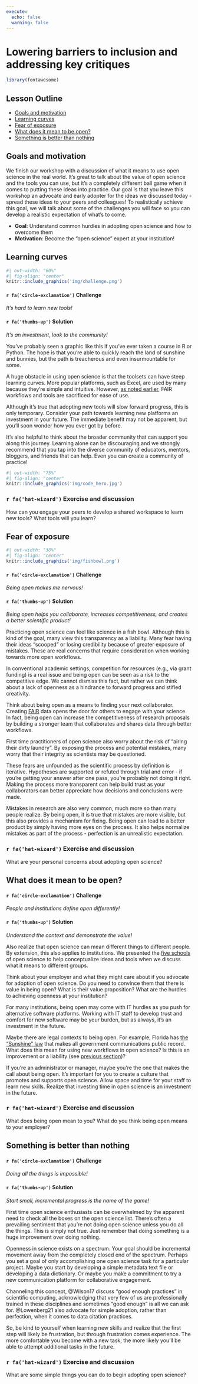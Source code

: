 ```yaml
---
execute: 
  echo: false
  warning: false
---
```


# Lowering barriers to inclusion and addressing key critiques {#implement}

```r
library(fontawesome)
```

## Lesson Outline

* [Goals and motivation]
* [Learning curves]
* [Fear of exposure]
* [What does it mean to be open?]
* [Something is better than nothing]

## Goals and motivation

We finish our workshop with a discussion of what it means to use open science in the real world. It's great to talk about the value of open science and the tools you can use, but it's a completely different ball game when it comes to putting these ideas into practice.  Our goal is that you leave this workshop an advocate and early adopter for the ideas we discussed today - spread these ideas to your peers and colleagues!  To realistically achieve this goal, we will talk about some of the challenges you will face so you can develop a realistic expectation of what's to come.

* __Goal__: Understand common hurdles in adopting open science and how to overcome them  
* __Motivation__: Become the "open science" expert at your institution!

## Learning curves

```r
#| out-width: "60%"
#| fig-align: "center"
knitr::include_graphics('img/challenge.png')
```

<h4>`r fa('circle-exclamation')` Challenge</h4> 

*It's hard to learn new tools!*

<h4>`r fa('thumbs-up')` Solution</h4> 

*It's an investment, look to the community!*

You've probably seen a graphic like this if you've ever taken a course in R or Python.  The hope is that you're able to quickly reach the land of sunshine and bunnies, but the path is treacherous and even insurmountable for some.  

A huge obstacle in using open science is that the toolsets can have steep learning curves.  More popular platforms, such as Excel, are used by many because they're simple and intuitive.  However, [as noted earlier](#tidy), FAIR workflows and tools are sacrificed for ease of use.  

Although it's true that adopting new tools will slow forward progress, this is only temporary.  Consider your path towards learning new platforms an investment in your future.  The immediate benefit may not be apparent, but you'll soon wonder how you ever got by before.  

It's also helpful to think about the broader community that can support you along this journey. Learning alone can be discouraging and we strongly recommend that you tap into the diverse community of educators, mentors, bloggers, and friends that can help.  Even you can create a community of practice!

```r
#| out-width: "75%"
#| fig-align: "center"
knitr::include_graphics('img/code_hero.jpg')
```

<h3>`r fa('hat-wizard')` Exercise and discussion</h3>

How can you engage your peers to develop a shared workspace to learn new tools? What tools will you learn?

## Fear of exposure

```r
#| out-width: "30%"
#| fig-align: "center"
knitr::include_graphics('img/fishbowl.png')
```

<h4>`r fa('circle-exclamation')` Challenge</h4> 

*Being open makes me nervous!*

<h4>`r fa('thumbs-up')` Solution</h4> 

*Being open helps you collaborate, increases competitiveness, and creates a better scientific product!*

Practicing open science can feel like science in a fish bowl. Although this is kind of the goal, many view this transparency as a liability. Many fear having their ideas "scooped" or losing credibility because of greater exposure of mistakes.  These are real concerns that require consideration when working towards more open workflows.  

In conventional academic settings, competition for resources (e.g., via grant funding) is a real issue and being open can be seen as a risk to the competitive edge.  We cannot dismiss this fact, but rather we can think about a lack of openness as a hindrance to forward progress and stifled creativity.  

Think about being open as a means to finding your next collaborator.  Creating [FAIR](#fair) data opens the door for others to engage with your science.  In fact, being open can increase the competitiveness of research proposals by building a stronger team that collaborates and shares data through better workflows. 

First time practitioners of open science also worry about the risk of "airing their dirty laundry".  By exposing the process and potential mistakes, many worry that their integrity as scientists may be questioned.  

These fears are unfounded as the scientific process by definition is iterative.  Hypotheses are supported or refuted through trial and error - if you're getting your answer after one pass, you're probably not doing it right. Making the process more transparent can help build trust as your collaborators can better appreciate how decisions and conclusions were made.  

Mistakes in research are also very common, much more so than many people realize.  By being open, it is true that mistakes are more visible, but this also provides a mechanism for fixing. Being open can lead to a better product by simply having more eyes on the process.  It also helps normalize mistakes as part of the process - perfection is an unrealistic expectation. 

<h3>`r fa('hat-wizard')` Exercise and discussion</h3>

What are your personal concerns about adopting open science? 

## What does it mean to be open?

<h4>`r fa('circle-exclamation')` Challenge</h4> 

*People and institutions define open differently!*

<h4>`r fa('thumbs-up')` Solution</h4> 

*Understand the context and demonstrate the value!*

Also realize that open science can mean different things to different people.  By extension, this also applies to institutions. We presented the [five schools](#schools) of open science to help conceptualize ideas and tools when we discuss what it means to different groups. 

Think about your employer and what they might care about if you advocate for adoption of open science.  Do you need to convince them that there is value in being open?  What is their value proposition? What are the hurdles to achieving openness at your institution? 

For many institutions, being open may come with IT hurdles as you push for alternative software platforms. Working with IT staff to develop trust and comfort for new software may be your burden, but as always, it's an investment in the future.  

Maybe there are legal contexts to being open.  For example, Florida has [the "Sunshine" law](https://myfloridalegal.com/pages.nsf/Main/DC0B20B7DC22B7418525791B006A54E4){target="_blank"} that makes all government communications public record.  What does this mean for using new workflows in open science?  Is this is an improvement or a liability (see [previous section](#fear-of-exposure))? 

If you're an administrator or manager, maybe you're the one that makes the call about being open. It's important for you to create a culture that promotes and supports open science.  Allow space and time for your staff to learn new skills.  Realize that investing time in open science is an investment in the future.  

<h3>`r fa('hat-wizard')` Exercise and discussion</h3>

What does being open mean to you? What do you think being open means to your employer?

## Something is better than nothing

<h4>`r fa('circle-exclamation')` Challenge</h4> 

*Doing all the things is impossible!*

<h4>`r fa('thumbs-up')` Solution</h4> 

*Start small, incremental progress is the name of the game!*

First time open science enthusiasts can be overwhelmed by the apparent need to check all the boxes on the open science list.  There's often a prevailing sentiment that you're not doing open science unless you do all the things.  This is simply not true. Just remember that doing something is a huge improvement over doing nothing.

Openness in science exists on a spectrum.  Your goal should be incremental movement away from the completely closed end of the spectrum. Perhaps you set a goal of only accomplishing one open science task for a particular project. Maybe you start by developing a simple metadata text file or developing a data dictionary. Or maybe you make a commitment to try a new communication platform for collaborative engagement.

Channeling this concept, @Wilson17 discuss “good enough practices” in scientific computing, acknowledging that very few of us are professionally trained in these disciplines and sometimes “good enough” is all we can ask for. @Lowenberg21 also advocate for simple adoption, rather than perfection, when it comes to data citation practices. 

So, be kind to yourself when learning new skills and realize that the first step will likely be frustration, but through frustration comes experience. The more comfortable you become with a new task, the more likely you’ll be able to attempt additional tasks in the future.

<h3>`r fa('hat-wizard')` Exercise and discussion</h3>

What are some simple things you can do to begin adopting open science?  
